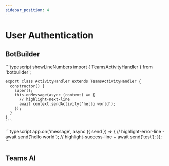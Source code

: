 ```yaml
---
sidebar_position: 4
---
```



# User Authentication

## BotBuilder

<Tabs groupId="sending-activities">
  <TabItem value="BotBuilder" default>
    ```typescript showLineNumbers
    import { TeamsActivityHandler } from 'botbuilder';

    export class ActivityHandler extends TeamsActivityHandler {
      constructor() {
        super();
        this.onMessage(async (context) => {
          // highlight-next-line
          await context.sendActivity('hello world');
        });
      }
    }
    ```
  </TabItem>
  <TabItem value="Teams AI">
    ```typescript
      app.on('message', async ({ send }) => {
        // highlight-error-line
    -   await send('hello world');
        // highlight-success-line
    +   await send('test');
      });
    ```
  </TabItem>
</Tabs>

## Teams AI